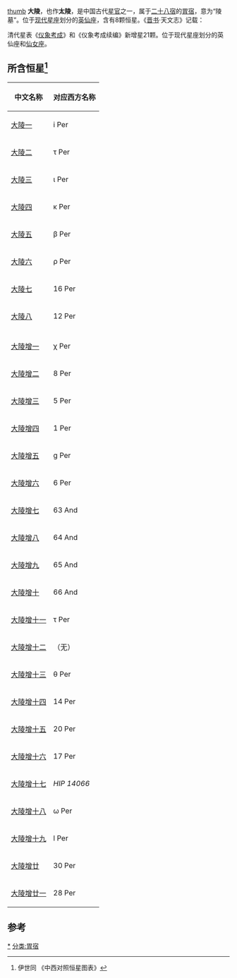 [[文件:daling.png|thumb]]
'''大陵'''，也作'''太陵'''，是中国古代[[星官|星官]]之一，属于[[二十八宿|二十八宿]]的[[胃宿|胃宿]]，意为“陵墓”。位于[[星座列表|现代星座]]划分的[[英仙座|英仙座]]，含有8颗恒星。《[[晋书|晋书]]·天文志》记载：{{引用|太陵八星在胃北，亦曰积京，主大丧也。}}

清代星表《[[仪象考成|仪象考成]]》和《仪象考成续编》新增星21颗。位于现代星座划分的英仙座和[[仙女座|仙女座]]。

==所含恒星<ref>伊世同 《中西对照恒星图表》</ref>==
{| class="wikitable" align="center" style="text-align:center; width:60%"
|-
! 中文名称 !! 对应西方名称 
|-
|[[大陵一|大陵一]] || i Per
|-
|[[大陵二|大陵二]] || τ Per
|-
|[[大陵三|大陵三]] || ι Per
|-
|[[大陵四|大陵四]] || κ Per
|-
|[[大陵五|大陵五]] || β Per
|-
|[[大陵六|大陵六]] || ρ Per
|-
|[[大陵七|大陵七]] || 16 Per
|-
|[[大陵八|大陵八]] || 12 Per
|-
| ||
|-
|[[大陵增一|大陵增一]] || χ Per
|-
|[[大陵增二|大陵增二]] || 8 Per
|-
|[[大陵增三|大陵增三]] || 5 Per
|-
|[[大陵增四|大陵增四]] || 1 Per
|-
|[[大陵增五|大陵增五]] || g Per
|-
|[[大陵增六|大陵增六]] || 6 Per
|-
|[[大陵增七|大陵增七]] || 63 And
|-
|[[大陵增八|大陵增八]] || 64 And
|-
|[[大陵增九|大陵增九]] || 65 And
|-
|[[大陵增十|大陵增十]] || 66 And
|-
|[[大陵增十一|大陵增十一]] || τ Per
|-
|[[大陵增十二|大陵增十二]] || （无）
|-
|[[大陵增十三|大陵增十三]] || θ Per
|-
|[[大陵增十四|大陵增十四]] || 14 Per
|-
|[[大陵增十五|大陵增十五]] || 20 Per
|-
|[[大陵增十六|大陵增十六]] || 17 Per
|-
|[[大陵增十七|大陵增十七]] ||  ''HIP 14066''
|-
|[[大陵增十八|大陵增十八]] || ω Per
|-
|[[大陵增十九|大陵增十九]] || l Per
|-
|[[大陵增廿|大陵增廿]] || 30 Per
|-
|[[大陵增廿一|大陵增廿一]] || 28 Per
|}

==参考==
{{reflist}}
{{中国古代星官-西方}}
[[分类:大陵_(星官)|*]]
[[分类:胃宿|分类:胃宿]]